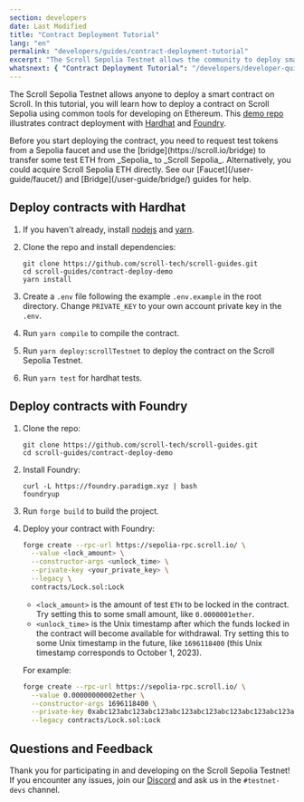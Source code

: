 ```yaml
---
section: developers
date: Last Modified
title: "Contract Deployment Tutorial"
lang: "en"
permalink: "developers/guides/contract-deployment-tutorial"
excerpt: "The Scroll Sepolia Testnet allows the community to deploy smart contracts on Scroll. In this tutorial, we will teach you how to deploy a contract on Scroll Sepolia."
whatsnext: { "Contract Deployment Tutorial": "/developers/developer-quickstart/" }
---
```



The Scroll Sepolia Testnet allows anyone to deploy a smart contract on Scroll. In this tutorial, you will learn how to deploy a contract on Scroll Sepolia using common tools for developing on Ethereum. This [demo repo](https://github.com/scroll-tech/scroll-guides/tree/main/contract-deploy-demo) illustrates contract deployment with [Hardhat](https://hardhat.org/) and [Foundry](https://github.com/foundry-rs/foundry).

<Aside type="tip" title="Got Testnet ETH?">
  Before you start deploying the contract, you need to request test tokens from a Sepolia faucet and use the
  [bridge](https://scroll.io/bridge) to transfer some test ETH from _Sepolia_ to _Scroll Sepolia_. Alternatively, you
  could acquire Scroll Sepolia ETH directly. See our [Faucet](/user-guide/faucet/) and [Bridge](/user-guide/bridge/)
  guides for help.
</Aside>

## Deploy contracts with Hardhat

1. If you haven't already, install [nodejs](https://nodejs.org/en/download/) and [yarn](https://classic.yarnpkg.com/lang/en/docs/install).
2. Clone the repo and install dependencies:

   ```shell
   git clone https://github.com/scroll-tech/scroll-guides.git
   cd scroll-guides/contract-deploy-demo
   yarn install
   ```

3. Create a `.env` file following the example `.env.example` in the root directory. Change `PRIVATE_KEY` to your own account private key in the `.env`.

4. Run `yarn compile` to compile the contract.

5. Run `yarn deploy:scrollTestnet` to deploy the contract on the Scroll Sepolia Testnet.

6. Run `yarn test` for hardhat tests.

## Deploy contracts with Foundry

1. Clone the repo:

   ```shell
   git clone https://github.com/scroll-tech/scroll-guides.git
   cd scroll-guides/contract-deploy-demo
   ```

2. Install Foundry:

   ```shell
   curl -L https://foundry.paradigm.xyz | bash
   foundryup
   ```

3. Run `forge build` to build the project.

4. Deploy your contract with Foundry:

   ```bash
   forge create --rpc-url https://sepolia-rpc.scroll.io/ \
     --value <lock_amount> \
     --constructor-args <unlock_time> \
     --private-key <your_private_key> \
     --legacy \
     contracts/Lock.sol:Lock
   ```

   - `<lock_amount>` is the amount of test `ETH` to be locked in the contract. Try setting this to some small amount, like `0.0000001ether`.&#x20;
   - `<unlock_time>` is the Unix timestamp after which the funds locked in the contract will become available for withdrawal. Try setting this to some Unix timestamp in the future, like `1696118400` (this Unix timestamp corresponds to October 1, 2023).

   For example:

   ```bash
   forge create --rpc-url https://sepolia-rpc.scroll.io/ \
     --value 0.00000000002ether \
     --constructor-args 1696118400 \
     --private-key 0xabc123abc123abc123abc123abc123abc123abc123abc123abc123abc123abc1 \
     --legacy contracts/Lock.sol:Lock
   ```

## Questions and Feedback

Thank you for participating in and developing on the Scroll Sepolia Testnet! If you encounter any issues, join our [Discord](https://discord.gg/scroll) and ask us in the `#testnet-devs` channel.
